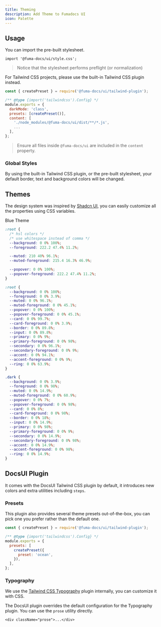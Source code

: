 ```yaml
---
title: Theming
description: Add Theme to Fumadocs UI
icon: Palette
---
```



## Usage

You can import the pre-built stylesheet.

```tsx
import '@fuma-docs/ui/style.css';
```

> Notice that the stylesheet performs preflight (or normalization)

For Tailwind CSS projects, please use the built-in Tailwind CSS plugin instead.

```js title="tailwind.config.js"
const { createPreset } = require('@fuma-docs/ui/tailwind-plugin');

/** @type {import('tailwindcss').Config} */
module.exports = {
  darkMode: 'class',
  presets: [createPreset()],
  content: [
    './node_modules/@fuma-docs/ui/dist/**/*.js',
    ...
  ],
};
```

> Ensure all files inside `@fuma-docs/ui` are included in the `content` property.

### Global Styles

By using the built-in Tailwind CSS plugin, or the pre-built stylesheet, your default border, text and background
colors will be changed.

## Themes

The design system was inspired by [Shadcn UI](https://ui.shadcn.com), you can easily customize all the properties using CSS variables.

<div className="mb-4 flex flex-row flex-wrap gap-2">
  <ThemeSwitch style={blueTheme}>Blue Theme</ThemeSwitch>
</div>

```css title="global.css"
:root {
  /* hsl colors */
  /* use whitespace instead of comma */
  --background: 0 0% 100%;
  --foreground: 222.2 47.4% 11.2%;

  --muted: 210 40% 96.1%;
  --muted-foreground: 215.4 16.3% 46.9%;

  --popover: 0 0% 100%;
  --popover-foreground: 222.2 47.4% 11.2%;
}
```

<Accordions>
<Accordion title="Default Styles">

```css
:root {
  --background: 0 0% 100%;
  --foreground: 0 0% 3.9%;
  --muted: 0 0% 96.1%;
  --muted-foreground: 0 0% 45.1%;
  --popover: 0 0% 100%;
  --popover-foreground: 0 0% 45.1%;
  --card: 0 0% 99.7%;
  --card-foreground: 0 0% 3.9%;
  --border: 0 0% 89.8%;
  --input: 0 0% 89.8%;
  --primary: 0 0% 9%;
  --primary-foreground: 0 0% 98%;
  --secondary: 0 0% 96.1%;
  --secondary-foreground: 0 0% 9%;
  --accent: 0 0% 94.1%;
  --accent-foreground: 0 0% 9%;
  --ring: 0 0% 63.9%;
}

.dark {
  --background: 0 0% 3.9%;
  --foreground: 0 0% 98%;
  --muted: 0 0% 14.9%;
  --muted-foreground: 0 0% 60.9%;
  --popover: 0 0% 7%;
  --popover-foreground: 0 0% 98%;
  --card: 0 0% 8%;
  --card-foreground: 0 0% 98%;
  --border: 0 0% 18%;
  --input: 0 0% 14.9%;
  --primary: 0 0% 98%;
  --primary-foreground: 0 0% 9%;
  --secondary: 0 0% 14.9%;
  --secondary-foreground: 0 0% 98%;
  --accent: 0 0% 14.9%;
  --accent-foreground: 0 0% 98%;
  --ring: 0 0% 14.9%;
}
```

</Accordion>
</Accordions>

## DocsUI Plugin

It comes with the DocsUI Tailwind CSS plugin by default, it introduces new colors and extra utilities including `steps`.

### Presets

This plugin also provides several theme presets out-of-the-box, you can pick one you prefer rather than the default one.

```js {8}
const { createPreset } = require('@fuma-docs/ui/tailwind-plugin');

/** @type {import('tailwindcss').Config} */
module.exports = {
  presets: [
    createPreset({
      preset: 'ocean',
    }),
  ],
};
```

### Typography

We use the [Tailwind CSS Typography](https://tailwindcss.com/docs/typography-plugin) plugin internally, you can customize it with CSS.

The DocsUI plugin overrides the default configuration for the Typography plugin. You can use the `prose` utility directly.

```tsx
<div className="prose">...</div>
```
